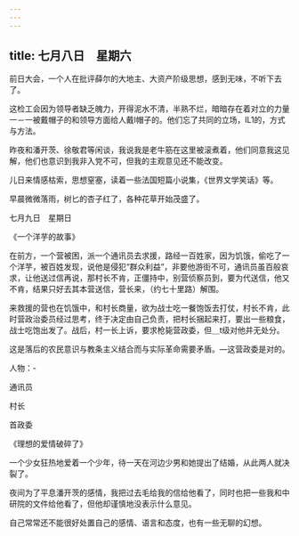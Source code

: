 ```yaml
---
---
---
```

title: 七月八日　星期六
---




前日大会，一个人在批评薛尔的大地主、大资产阶级思想，感到无味，不听下去了。

这检工会因为领导者缺乏魄力，开得泥水不清，半熟不烂，暗暗存在着对立的力量一－一被戴帽子的和领导方面给人戴l帽子的。他们忘了共同的立场，IL1的，方式与方法。

昨夜和潘开茨、徐敬君等闲谈，我说我是老牛筋在这里被滚煮着，他们同意我这见解，他们也意识到我非入党不可，但我的主观意见还不能改变。

儿日来情感枯索，思想窒塞，读着一些法国短篇小说集，《世界文学笑话》等。

早晨微微落雨，树匕的杏子红了，各种花草开始茂盛了。





七月九日　星期日


《一个洋芋的故事》

在前方，一个营被困，派一个通讯员去求援，路经一百姓家，因为饥饿，偷吃了一个洋芋，被百姓发现，说他是侵犯“群众利益”，非要他游街不可，通讯员虽百般哀求，让他送过信再说，那村长不肯，正僵持中，别营侦察员到，要为代送信，他又不肯，结果只好去其本营送信，营长来，（约七十里路）解围。

来救援的营也在饥饿中，和村长商量，欲为战士吃一餐饱饭去打仗，村长不肯，此时营政治委员经过思考，终于决定由自己负责，把村长捆起来打，要出一些粮食，战士吃饱出发了。战后，村一长上诉，要求枪毙营政委，但＿t级对他并无处分。

这是落后的农民意识与教条主义结合而与实际革命需要矛盾。―这营政委是对的。

人物：-

通讯员

村长

首政委

《理想的爱情破碎了》

一个少女狂热地爱着一个少年，待一天在河边少男和她提出了结婚，从此两人就决裂了。

夜间为了平息潘开茨的感情，我把过去毛给我的信给他看了，同时也把一些我和中研院的文件给他看了，但他却谨慎地没表示什么意见。

自己常常还不能很好处置自己的感情、语言和态度，也有一些无聊的幻想。